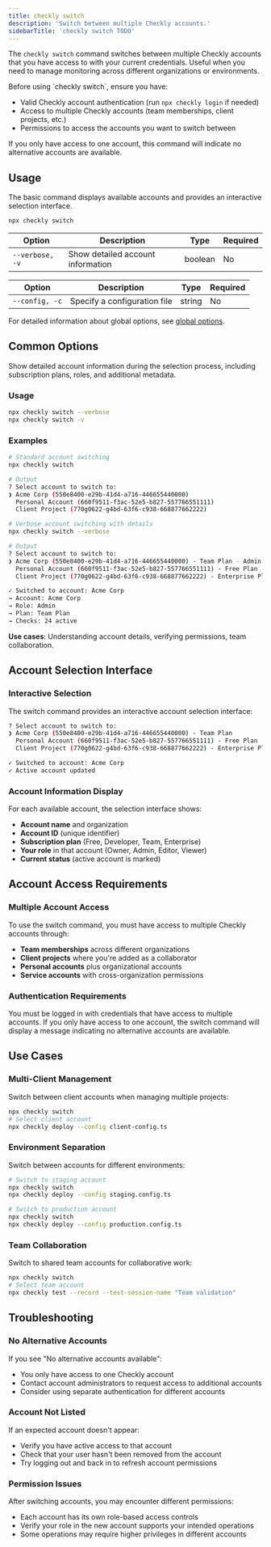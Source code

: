 ```yaml
---
title: checkly switch
description: 'Switch between multiple Checkly accounts.'
sidebarTitle: 'checkly switch TODO'
---
```


The `checkly switch` command switches between multiple Checkly accounts that you have access to with your current credentials. Useful when you need to manage monitoring across different organizations or environments.

<Accordion title="Prerequisites">
Before using `checkly switch`, ensure you have:

- Valid Checkly account authentication (run `npx checkly login` if needed)
- Access to multiple Checkly accounts (team memberships, client projects, etc.)
- Permissions to access the accounts you want to switch between

If you only have access to one account, this command will indicate no alternative accounts are available.
</Accordion>

## Usage

The basic command displays available accounts and provides an interactive selection interface.

```bash Terminal
npx checkly switch
```

<Tabs>
<Tab title="Common Options">

| Option | Description | Type | Required |
|--------|-------------|------|---------|
| `--verbose, -v` | Show detailed account information | boolean | No |

</Tab>
<Tab title="All Global Options">

| Option | Description | Type | Required |
|--------|-------------|------|---------|
| `--config, -c` | Specify a configuration file | string | No |

For detailed information about global options, see [global options](/cli/global-options).

</Tab>
</Tabs>

## Common Options

<ResponseField name="--verbose, -v" type="boolean">
Show detailed account information during the selection process, including subscription plans, roles, and additional metadata.

### Usage
```bash Terminal
npx checkly switch --verbose
npx checkly switch -v
```

### Examples

<Tabs>
<Tab title="Standard Switch">

```bash Terminal
# Standard account switching
npx checkly switch

# Output
? Select account to switch to:
❯ Acme Corp (550e8400-e29b-41d4-a716-446655440000)
  Personal Account (660f9511-f3ac-52e5-b827-557766551111)
  Client Project (770g0622-g4bd-63f6-c938-668877662222)
```

</Tab>
<Tab title="Verbose Switch">

```bash Terminal
# Verbose account switching with details
npx checkly switch --verbose

# Output
? Select account to switch to:
❯ Acme Corp (550e8400-e29b-41d4-a716-446655440000) - Team Plan - Admin
  Personal Account (660f9511-f3ac-52e5-b827-557766551111) - Free Plan - Owner
  Client Project (770g0622-g4bd-63f6-c938-668877662222) - Enterprise Plan - Editor

✓ Switched to account: Acme Corp
→ Account: Acme Corp
→ Role: Admin
→ Plan: Team Plan
→ Checks: 24 active
```

</Tab>
</Tabs>

**Use cases**: Understanding account details, verifying permissions, team collaboration.
</ResponseField>

## Account Selection Interface

### Interactive Selection
The switch command provides an interactive account selection interface:

```bash Terminal
? Select account to switch to:
❯ Acme Corp (550e8400-e29b-41d4-a716-446655440000) - Team Plan
  Personal Account (660f9511-f3ac-52e5-b827-557766551111) - Free Plan
  Client Project (770g0622-g4bd-63f6-c938-668877662222) - Enterprise Plan

✓ Switched to account: Acme Corp
✓ Active account updated
```

### Account Information Display
For each available account, the selection interface shows:

- **Account name** and organization
- **Account ID** (unique identifier)
- **Subscription plan** (Free, Developer, Team, Enterprise)
- **Your role** in that account (Owner, Admin, Editor, Viewer)
- **Current status** (active account is marked)

## Account Access Requirements

### Multiple Account Access
To use the switch command, you must have access to multiple Checkly accounts through:

- **Team memberships** across different organizations
- **Client projects** where you're added as a collaborator
- **Personal accounts** plus organizational accounts
- **Service accounts** with cross-organization permissions

### Authentication Requirements
You must be logged in with credentials that have access to multiple accounts. If you only have access to one account, the switch command will display a message indicating no alternative accounts are available.


## Use Cases

### Multi-Client Management
Switch between client accounts when managing multiple projects:

```bash Terminal
npx checkly switch
# Select client account
npx checkly deploy --config client-config.ts
```

### Environment Separation
Switch between accounts for different environments:

```bash Terminal
# Switch to staging account
npx checkly switch
npx checkly deploy --config staging.config.ts

# Switch to production account
npx checkly switch
npx checkly deploy --config production.config.ts
```

### Team Collaboration
Switch to shared team accounts for collaborative work:

```bash Terminal
npx checkly switch
# Select team account
npx checkly test --record --test-session-name "Team validation"
```

## Troubleshooting

### No Alternative Accounts
If you see "No alternative accounts available":
- You only have access to one Checkly account
- Contact account administrators to request access to additional accounts
- Consider using separate authentication for different accounts

### Account Not Listed
If an expected account doesn't appear:
- Verify you have active access to that account
- Check that your user hasn't been removed from the account
- Try logging out and back in to refresh account permissions

### Permission Issues
After switching accounts, you may encounter different permissions:
- Each account has its own role-based access controls
- Verify your role in the new account supports your intended operations
- Some operations may require higher privileges in different accounts
